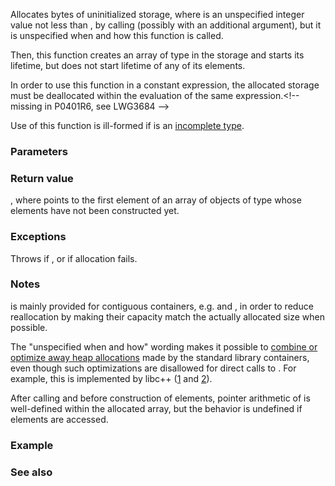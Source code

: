 {{cpp/memory/allocator/title|allocate_at_least}}
{{cpp/memory/allocator/navbar}}
{{ddcl|since=c++23|
constexpr std::allocation_result&lt;T*, std::size_t&gt;
    allocate_at_least( std::size_t n );
}}

Allocates {{c|count * sizeof(T)}} bytes of uninitialized storage, where {{tt|count}} is an unspecified integer value not less than {{c|n}}, by calling {{c|::operator new}} (possibly with an additional {{lc|std::align_val_t}} argument), but it is unspecified when and how this function is called.

Then, this function creates an array of type {{c|T[count]}} in the storage and starts its lifetime, but does not start lifetime of any of its elements.

In order to use this function in a constant expression, the allocated storage must be deallocated within the evaluation of the same expression.&lt;!-- missing in P0401R6, see LWG3684 --&gt;

Use of this function is ill-formed if {{tt|T}} is an [[cpp/language/type#Incomplete type|incomplete type]].

===Parameters===
{{par begin}}
{{par|n|the lower bound of number of objects to allocate storage for}}
{{par end}}

===Return value===
{{c|std::allocation_result&lt;T*&gt;{p, count}&lt;!----&gt;}}, where {{tt|p}} points to the first element of an array of {{tt|count}} objects of type {{tt|T}} whose elements have not been constructed yet.

===Exceptions===
Throws {{lc|std::bad_array_new_length}} if {{c|std::numeric_limits&lt;std::size_t&gt;::max() / sizeof(T) &lt; n}}, or {{lc|std::bad_alloc}} if allocation fails.

===Notes===
{{tt|allocate_at_least}} is mainly provided for contiguous containers, e.g. {{lc|std::vector}} and {{lc|std::basic_string}}, in order to reduce reallocation by making their capacity match the actually allocated size when possible.

The "unspecified when and how" wording makes it possible to [[cpp/language/new#Allocation|combine or optimize away heap allocations]] made by the standard library containers, even though such optimizations are disallowed for direct calls to {{c|::operator new}}. For example, this is implemented by libc++ ([https://github.com/llvm-mirror/libcxx/blob/master@%7B2017-02-09%7D/include/memory#L1766-L1772] and [https://github.com/llvm-mirror/libcxx/blob/master@%7B2017-02-09%7D/include/new#L211-L217]).

After calling {{ttt|allocate_at_least}} and before construction of elements, pointer arithmetic of {{c|T*}} is well-defined within the allocated array, but the behavior is undefined if elements are accessed.
{{feature test macro|__cpp_lib_allocate_at_least|std=C++23|value=202302L|{{tt|allocate_at_least}} etc.}}

===Example===
{{example
|code=
#include &lt;memory&gt;
#include &lt;print&gt;

int main()
{
    const std::size_t count{69};
    std::allocator&lt;int&gt; alloc;
    std::allocation_result res{alloc.allocate_at_least(count)};
    std::print("count: {}\n"
               "res.ptr: {}\n"
               "res.count: {}\n", count, res.ptr, res.count);

    /* construct, use, then destroy elements */

    alloc.deallocate(res.ptr, res.count);
}
|p=true
|output=
count: 69
res.ptr: 0x555a486a0960
res.count: 96
}}

===See also===
{{dsc begin}}
{{dsc inc|cpp/memory/dsc allocation_result}}
{{dsc inc|cpp/memory/allocator_traits/dsc allocate_at_least}}
{{dsc end}}

{{langlinks|es|ja|ru|zh}}
